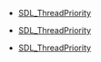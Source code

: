 <!-- DO NOT HAND-EDIT CATEGORY LISTS, THEY ARE AUTOGENERATED AND WILL BE OVERWRITTEN, BASED ON TAGS IN INDIVIDUAL PAGE FOOTERS. EDIT THOSE INSTEAD. -->
<!-- BEGIN CATEGORY LIST -->
* [[SDL_ThreadPriority]]
<!-- END CATEGORY LIST -->
* [[SDL_ThreadPriority]]
<!-- END CATEGORY LIST -->
* [[SDL_ThreadPriority]]
<!-- END CATEGORY LIST -->
